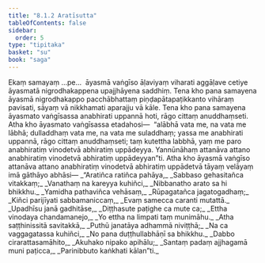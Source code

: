 ```yaml
---
title: "8.1.2 Aratīsutta"
tableOfContents: false
sidebar:
  order: 5
type: "tipitaka"
basket: "su"
book: "saga"
---
```



<DynamicBreadcrumb />

<Division number="210" book="saga" bookNo="12" page="188">

<Paragraph number="1306" book="saga">
Ekaṃ samayaṃ …pe…  āyasmā vaṅgīso āḷaviyaṃ viharati aggāḷave cetiye āyasmatā nigrodhakappena upajjhāyena saddhiṃ. Tena kho pana samayena āyasmā nigrodhakappo pacchābhattaṃ piṇḍapātapaṭikkanto vihāraṃ pavisati, sāyaṃ vā nikkhamati aparajju vā kāle. Tena kho pana samayena āyasmato vaṅgīsassa anabhirati uppannā hoti, rāgo cittaṃ anuddhaṃseti. Atha kho āyasmato vaṅgīsassa etadahosi—  “alābhā vata me, na vata me lābhā; dulladdhaṃ vata me, na vata me suladdhaṃ; yassa me anabhirati uppannā, rāgo cittaṃ anuddhaṃseti; taṃ kutettha labbhā, yaṃ me paro anabhiratiṃ vinodetvā abhiratiṃ uppādeyya. Yannūnāhaṃ attanāva attano anabhiratiṃ vinodetvā abhiratiṃ uppādeyyan”ti. Atha kho āyasmā vaṅgīso attanāva attano anabhiratiṃ vinodetvā abhiratiṃ uppādetvā tāyaṃ velāyaṃ imā gāthāyo abhāsi—
</Paragraph>

<Paragraph number="1307" type="verses" book="saga">
_“Aratiñca ratiñca pahāya,_  
_Sabbaso gehasitañca vitakkaṃ;_  
_Vanathaṃ na kareyya kuhiñci,_  
_Nibbanatho arato sa hi bhikkhu._  

</Paragraph>

<Paragraph number="1308" type="verses" book="saga">
_Yamidha pathaviñca vehāsaṃ,_  
_Rūpagatañca jagatogadhaṃ;_  
_Kiñci parijīyati sabbamaniccaṃ,_  
_Evaṃ samecca caranti mutattā._  

</Paragraph>

<Paragraph number="1309" type="verses" book="saga">
_Upadhīsu janā gadhitāse,_  
_Diṭṭhasute paṭighe ca mute ca;_  
_Ettha vinodaya chandamanejo,_  
_Yo ettha na limpati taṃ munimāhu._  

</Paragraph>

<Paragraph number="1310" type="verses" book="saga">
_Atha saṭṭhinissitā savitakkā,_  
_Puthū janatāya adhammā niviṭṭhā;_  
_Na ca vaggagatassa kuhiñci,_  
_No pana duṭṭhullabhāṇī sa bhikkhu._  

</Paragraph>

<Paragraph number="1311" type="verses" book="saga">
_Dabbo cirarattasamāhito,_  
_Akuhako nipako apihālu;_  
_Santaṃ padaṃ ajjhagamā muni paṭicca,_  
_Parinibbuto kaṅkhati kālan”ti._
</Paragraph>
</Division>